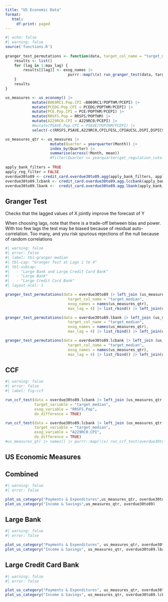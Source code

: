 ```yaml
---
title: "US Economic Data"
format: 
   html:
     df-print: paged
---
```

```r
#| echo: false
#| warning: false
source('functions.R')
                
granger_test_permutations <- function(data, target_col_name = "target_mean", exog_names, max_lag = 4) {
    results <- list()
    for (lag in 1:max_lag) {
        results[[lag]] <- exog_names |>
                            purrr::map(\(x) run_granger_test(data, target_col_name, x, lag)) |> list_rbind() |> arrange(`Pr(>F)`) |> filter(`Pr(>F)` <= 0.05) |> mutate(across(F:`Pr(>F)`, ~ round(.,3))) |> select(-Res.Df)       
    } 
    results 
}    

us_measures <- us_economy() |>
            mutate(B069RC1.Pop.CPI =B069RC1/POPTHM/PCEPI) |>
            mutate(PCEDG.Pop.CPI = PCEDG/POPTHM/PCEPI) |>
            mutate(PCE.Pop.CPI = PCE/POPTHM/PCEPI) |>
            mutate(RRSFS.Pop = RRSFS/POPTHM) |> 
            mutate(A229RC0.CPI = A229RC0/PCEPI) |> 
            #mutate(PSAVE.Pop.CPI = PSAVE/POPTHM/PCEPI) |>
            select(-c(RRSFS,PSAVE,A229RC0,CPILFESL,CPIAUCSL,DSPI,DSPIC96,B069RC1,PCEDG,PCE,POPTHM,PCEPI))

us_measures_qtr <- us_measures |>
                    mutate(Quarter = yearquarter(Month)) |>
                    index_by(Quarter) |>
                    summarise(across(!Month, mean))
                    #filter(Quarter >= yearquarter(get_regulation_cutoff())) 
                    
apply_bank_filters = TRUE
apply_reg_filter = FALSE
overdue30to89 <- credit_card.overdue30to89.agg(apply_bank_filters, apply_reg_filter) 
overdue30to89.lcbank <- credit_card.overdue30to89.agg.lccbank(apply_bank_filters, apply_reg_filter)
overdue30to89.lbank <-  credit_card.overdue30to89.agg.lbank(apply_bank_filters, apply_reg_filter)                     

```
## Granger Test

Checks that the lagged values of X jointly improve the forecast of Y

When choosing lags, note that there is a trade-off between bias and power. With too few lags the test may be biased because of residual auto-correlation. Too many, and you risk spurious rejections of the null because of random correlations


```r
#| warning: false
#| error: false
#| label: tbl-granger-median
#| tbl-cap: "Granger Test at Lags 1 to 4"
#| tbl-subcap:
#|   - "Large Bank and Large Credit Card Bank"
#|   - "Large Bank"
#|   - "Large Credit Card Bank"
#| layout-ncol: 1

granger_test_permutations(data = overdue30to89 |> left_join (us_measures_qtr,by = join_by(Quarter)), 
                            target_col_name = "target_median",
                            exog_names = names(us_measures_qtr),
                            max_lag = 4) |> list_rbind() |> left_join(us_economy.labels(), join_by(exog_variable==Name)) |> select(-c(Formula, Category))  

granger_test_permutations(data = overdue30to89.lbank |> left_join (us_measures_qtr,by = join_by(Quarter)), 
                            target_col_name = "target_median",
                            exog_names = names(us_measures_qtr),
                            max_lag = 4) |> list_rbind() |> left_join(us_economy.labels(), join_by(exog_variable==Name)) |> select(-c(Formula, Category))  

granger_test_permutations(data = overdue30to89.lcbank |> left_join (us_measures_qtr,by = join_by(Quarter)), 
                            target_col_name = "target_median",
                            exog_names = names(us_measures_qtr),
                            max_lag = 4) |> list_rbind() |> left_join(us_economy.labels(), join_by(exog_variable==Name)) |> select(-c(Formula, Category)) 

```


## CCF 
```r
#| warning: false
#| error: false
#| label: fig-ccf

run_ccf_test(data = overdue30to89.lcbank |> left_join (us_measures_qtr,by = join_by(Quarter)),
             target_variable = "target_median",
             exog_variable = "RRSFS.Pop",
             do_difference = TRUE)

run_ccf_test(data = overdue30to89.lcbank |> left_join (us_measures_qtr,by = join_by(Quarter)),
             target_variable = "target_median",
             exog_variable = "A229RC0.CPI",
             do_difference = TRUE)             
#us_measures_qtr |> names() |> purrr::map(\(x) run_ccf_test(overdue30to89 |> left_join (us_measures_qtr,by = join_by(Quarter)), "target_mean", x, 4))

```

## US Economic Measures

::: {#fig-usmeasures .panel-tabset}

## Combined
```r
#| warning: false
#| error: false

plot_us_category("Payments & Expenditures",us_measures_qtr, overdue30to89)
plot_us_category("Income & Savings",us_measures_qtr, overdue30to89)
```



## Large Bank
```r
#| warning: false
#| error: false

plot_us_category("Payments & Expenditures", us_measures_qtr, overdue30to89.lbank)
plot_us_category("Income & Savings", us_measures_qtr, overdue30to89.lbank)
```

## Large Credit Card Bank
```r
#| warning: false
#| error: false

plot_us_category("Payments & Expenditures", us_measures_qtr, overdue30to89.lcbank)
plot_us_category("Income & Savings", us_measures_qtr, overdue30to89.lcbank)
```
:::
